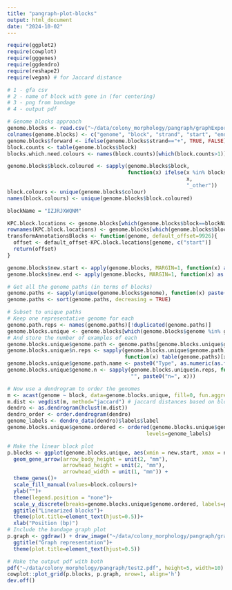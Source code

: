 ```yaml
---
title: "pangraph-plot-blocks"
output: html_document
date: "2024-10-02"
---
```


```r
require(ggplot2)
require(cowplot)
require(gggenes)
require(ggdendro)
require(reshape2)
require(vegan) # for Jaccard distance
```

```r
# 1 - gfa csv
# 2 - name of block with gene in (for centering)
# 3 - png from bandage
# 4 - output pdf

# Genome blocks approach
genome.blocks <- read.csv("~/data/colony_morphology/pangraph/graphExport.gfa.blocks.csv", header=T, stringsAsFactors = F)
colnames(genome.blocks) <- c("genome", "block", "strand", "start", "end", "colour")
genome.blocks$forward <- ifelse(genome.blocks$strand=="+", TRUE, FALSE)
block.counts <- table(genome.blocks$block)
blocks.which.need.colours <- names(block.counts)[which(block.counts>1)]

genome.blocks$block.coloured <- sapply(genome.blocks$block,
                                       function(x) ifelse(x %in% blocks.which.need.colours,
                                                          x,
                                                          "_other"))
block.colours <- unique(genome.blocks$colour)
names(block.colours) <- unique(genome.blocks$block.coloured)
```



```r
blockName = "IZJRJXWQNM"

KPC.block.locations <- genome.blocks[which(genome.blocks$block==blockName),c("start", "end")]
rownames(KPC.block.locations) <- genome.blocks[which(genome.blocks$block==blockName),"genome"]
transformAnnotationsBlocks <- function(genome, default_offset=9926){
  offset <- default_offset-KPC.block.locations[genome, c("start")]
  return(offset)
}

genome.blocks$new.start <- apply(genome.blocks, MARGIN=1, function(x) as.numeric(x["start"])+transformAnnotationsBlocks(x["genome"]))-10001
genome.blocks$new.end <- apply(genome.blocks, MARGIN=1, function(x) as.numeric(x["end"])+transformAnnotationsBlocks(x["genome"]))-10001

# Get all the genome paths (in terms of blocks)
genome.paths <- sapply(unique(genome.blocks$genome), function(x) paste(genome.blocks[which(genome.blocks$genome==x), "block"], collapse=","))
genome.paths <- sort(genome.paths, decreasing = TRUE)

# Subset to unique paths
# Keep one representative genome for each
genome.path.reps <- names(genome.paths)[!duplicated(genome.paths)]
genome.blocks.unique <- genome.blocks[which(genome.blocks$genome %in% genome.path.reps),]
# And store the number of examples of each
genome.blocks.unique$genome.path <- genome.paths[genome.blocks.unique$genome]
genome.blocks.unique$n.reps <- sapply(genome.blocks.unique$genome.path,
                                      function(x) table(genome.paths)[x])
genome.blocks.unique$genome.path.name <- paste0("Type", as.numeric(as.factor(genome.blocks.unique$genome.path )))
genome.blocks.unique$genome.n <- sapply(genome.blocks.unique$n.reps, function(x) ifelse(x==1,
                                        "", paste0("n=", x)))

# Now use a dendrogram to order the genomes
m <- acast(genome ~ block, data=genome.blocks.unique, fill=0, fun.aggregate=length)
m.dist <- vegdist(m, method="jaccard") # jaccard distances based on block presence/absence
dendro <- as.dendrogram(hclust(m.dist))
dendro_order <- order.dendrogram(dendro)
genome_labels <- dendro_data(dendro)$labels$label
genome.blocks.unique$genome.ordered <- ordered(genome.blocks.unique$genome,
                                             levels=genome_labels)

# Make the linear block plot
p.blocks <- ggplot(genome.blocks.unique, aes(xmin = new.start, xmax = new.end, forward = forward, y = genome.ordered, fill = block.coloured)) +
  geom_gene_arrow(arrow_body_height = unit(2, "mm"),
                  arrowhead_height = unit(2, "mm"),
                  arrowhead_width = unit(1, "mm")) +
  theme_genes()+
  scale_fill_manual(values=block.colours)+
  ylab("")+
  theme(legend.position = "none")+
  scale_y_discrete(breaks=genome.blocks.unique$genome.ordered, labels=genome.blocks.unique$genome.n)+
  ggtitle("Linearized blocks")+
  theme(plot.title=element_text(hjust=0.5))+
  xlab("Position (bp)")
# Include the bandage graph plot
p.graph <- ggdraw() + draw_image("~/data/colony_morphology/pangraph/graphExport.gfa.png")+
  ggtitle("Graph representation")+
  theme(plot.title=element_text(hjust=0.5))

# Make the output pdf with both
pdf("~/data/colony_morphology/pangraph/test2.pdf", height=5, width=10)
cowplot::plot_grid(p.blocks, p.graph, nrow=1, align='h')
dev.off()

```
